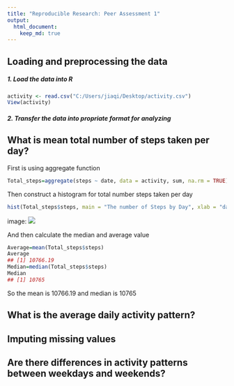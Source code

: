 ```yaml
---
title: "Reproducible Research: Peer Assessment 1"
output: 
  html_document:
    keep_md: true
---
```



## Loading and preprocessing the data
##### 1. Load the data into R
```r
activity <- read.csv("C:/Users/jiaqi/Desktop/activity.csv")
View(activity)
```
##### 2. Transfer the data into propriate format for analyzing




## What is mean total number of steps taken per day?

First is using aggregate function
```r
Total_steps=aggregate(steps ~ date, data = activity, sum, na.rm = TRUE)
```
Then construct a histogram for total number steps taken per day
```r
hist(Total_steps$steps, main = "The number of Steps by Day", xlab = "day", col="skyblue", border=F,  breaks=20)
```
image: ![](C:\Users\jiaqi\Desktop\Merchine learning/graph1.png) 

And then calculate the median and average value 

```r
Average=mean(Total_steps$steps)
Average
## [1] 10766.19
Median=median(Total_steps$steps)
Median
## [1] 10765
```

So the mean is 10766.19 and median is 10765


## What is the average daily activity pattern?



## Imputing missing values



## Are there differences in activity patterns between weekdays and weekends?
